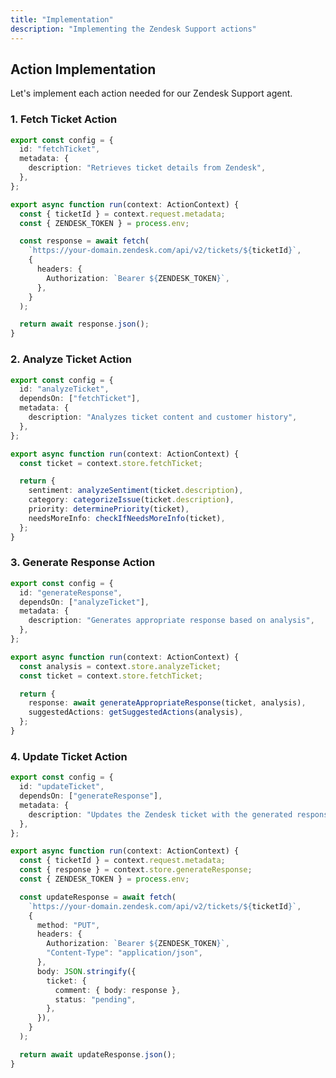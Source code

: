 ```yaml
---
title: "Implementation"
description: "Implementing the Zendesk Support actions"
---
```


## Action Implementation

Let's implement each action needed for our Zendesk Support agent.

### 1. Fetch Ticket Action

```typescript actions/fetchTicket.ts
export const config = {
  id: "fetchTicket",
  metadata: {
    description: "Retrieves ticket details from Zendesk",
  },
};

export async function run(context: ActionContext) {
  const { ticketId } = context.request.metadata;
  const { ZENDESK_TOKEN } = process.env;

  const response = await fetch(
    `https://your-domain.zendesk.com/api/v2/tickets/${ticketId}`,
    {
      headers: {
        Authorization: `Bearer ${ZENDESK_TOKEN}`,
      },
    }
  );

  return await response.json();
}
```

### 2. Analyze Ticket Action

```typescript actions/analyzeTicket.ts
export const config = {
  id: "analyzeTicket",
  dependsOn: ["fetchTicket"],
  metadata: {
    description: "Analyzes ticket content and customer history",
  },
};

export async function run(context: ActionContext) {
  const ticket = context.store.fetchTicket;

  return {
    sentiment: analyzeSentiment(ticket.description),
    category: categorizeIssue(ticket.description),
    priority: determinePriority(ticket),
    needsMoreInfo: checkIfNeedsMoreInfo(ticket),
  };
}
```

### 3. Generate Response Action

```typescript actions/generateResponse.ts
export const config = {
  id: "generateResponse",
  dependsOn: ["analyzeTicket"],
  metadata: {
    description: "Generates appropriate response based on analysis",
  },
};

export async function run(context: ActionContext) {
  const analysis = context.store.analyzeTicket;
  const ticket = context.store.fetchTicket;

  return {
    response: await generateAppropriateResponse(ticket, analysis),
    suggestedActions: getSuggestedActions(analysis),
  };
}
```

### 4. Update Ticket Action

```typescript actions/updateTicket.ts
export const config = {
  id: "updateTicket",
  dependsOn: ["generateResponse"],
  metadata: {
    description: "Updates the Zendesk ticket with the generated response",
  },
};

export async function run(context: ActionContext) {
  const { ticketId } = context.request.metadata;
  const { response } = context.store.generateResponse;
  const { ZENDESK_TOKEN } = process.env;

  const updateResponse = await fetch(
    `https://your-domain.zendesk.com/api/v2/tickets/${ticketId}`,
    {
      method: "PUT",
      headers: {
        Authorization: `Bearer ${ZENDESK_TOKEN}`,
        "Content-Type": "application/json",
      },
      body: JSON.stringify({
        ticket: {
          comment: { body: response },
          status: "pending",
        },
      }),
    }
  );

  return await updateResponse.json();
}
```

